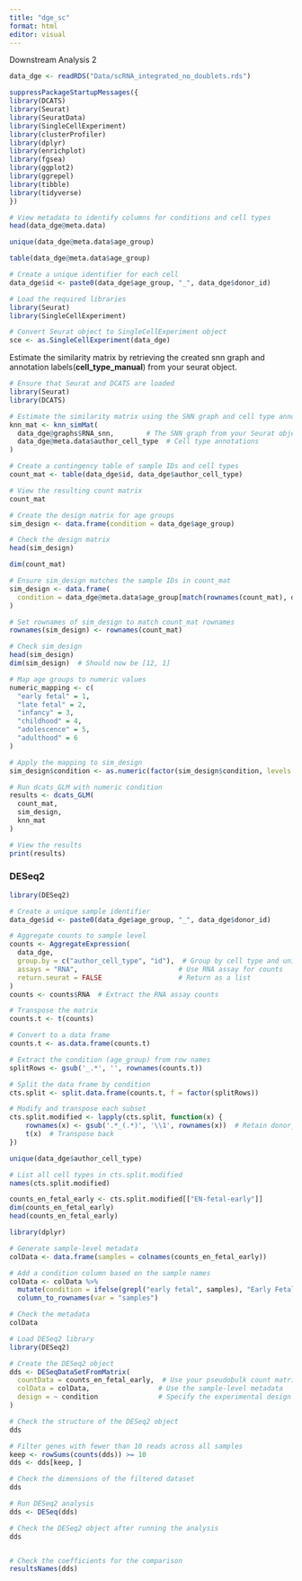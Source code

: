 ```yaml
---
title: "dge_sc"
format: html
editor: visual
---
```


Downstream Analysis 2

```r
data_dge <- readRDS("Data/scRNA_integrated_no_doublets.rds")
```

```r
suppressPackageStartupMessages({
library(DCATS)
library(Seurat)
library(SeuratData)
library(SingleCellExperiment)
library(clusterProfiler)
library(dplyr)
library(enrichplot)
library(fgsea)
library(ggplot2)
library(ggrepel)
library(tibble)
library(tidyverse)
})
```

```r
# View metadata to identify columns for conditions and cell types
head(data_dge@meta.data)

```

```r
unique(data_dge@meta.data$age_group)

```

```r
table(data_dge@meta.data$age_group)

```

```r
# Create a unique identifier for each cell
data_dge$id <- paste0(data_dge$age_group, "_", data_dge$donor_id)

```

```r
# Load the required libraries
library(Seurat)
library(SingleCellExperiment)

# Convert Seurat object to SingleCellExperiment object
sce <- as.SingleCellExperiment(data_dge)

```

Estimate the similarity matrix by retrieving the created snn graph and annotation labels(**cell_type_manual**) from your seurat object.

```r
# Ensure that Seurat and DCATS are loaded
library(Seurat)
library(DCATS)

# Estimate the similarity matrix using the SNN graph and cell type annotations
knn_mat <- knn_simMat(
  data_dge@graphs$RNA_snn,        # The SNN graph from your Seurat object
  data_dge@meta.data$author_cell_type  # Cell type annotations
)

```

```r
# Create a contingency table of sample IDs and cell types
count_mat <- table(data_dge$id, data_dge$author_cell_type)

# View the resulting count matrix
count_mat

```

```r
# Create the design matrix for age groups
sim_design <- data.frame(condition = data_dge$age_group)

# Check the design matrix
head(sim_design)

```

```r
dim(count_mat)

```

```r
# Ensure sim_design matches the sample IDs in count_mat
sim_design <- data.frame(
  condition = data_dge@meta.data$age_group[match(rownames(count_mat), data_dge$id)]
)

# Set rownames of sim_design to match count_mat rownames
rownames(sim_design) <- rownames(count_mat)

# Check sim_design
head(sim_design)
dim(sim_design)  # Should now be [12, 1]

```

```r
# Map age groups to numeric values
numeric_mapping <- c(
  "early fetal" = 1,
  "late fetal" = 2,
  "infancy" = 3,
  "childhood" = 4,
  "adolescence" = 5,
  "adulthood" = 6
)

# Apply the mapping to sim_design
sim_design$condition <- as.numeric(factor(sim_design$condition, levels = names(numeric_mapping)))

# Run dcats_GLM with numeric condition
results <- dcats_GLM(
  count_mat,
  sim_design,
  knn_mat
)

# View the results
print(results)

```

### DESeq2

```r
library(DESeq2)
```

```r
# Create a unique sample identifier
data_dge$id <- paste0(data_dge$age_group, "_", data_dge$donor_id)

# Aggregate counts to sample level
counts <- AggregateExpression(
  data_dge, 
  group.by = c("author_cell_type", "id"),  # Group by cell type and unique ID
  assays = "RNA",                         # Use RNA assay for counts
  return.seurat = FALSE                   # Return as a list
)
counts <- counts$RNA  # Extract the RNA assay counts

```

```r
# Transpose the matrix
counts.t <- t(counts)

# Convert to a data frame
counts.t <- as.data.frame(counts.t)

```

```r
# Extract the condition (age_group) from row names
splitRows <- gsub('_.*', '', rownames(counts.t))

# Split the data frame by condition
cts.split <- split.data.frame(counts.t, f = factor(splitRows))

```

```r
# Modify and transpose each subset
cts.split.modified <- lapply(cts.split, function(x) {
    rownames(x) <- gsub('.*_(.*)', '\\1', rownames(x))  # Retain donor_id as row names
    t(x)  # Transpose back
})

```

```r
unique(data_dge$author_cell_type)

```

```r
# List all cell types in cts.split.modified
names(cts.split.modified)

```

```r
counts_en_fetal_early <- cts.split.modified[["EN-fetal-early"]]
dim(counts_en_fetal_early)
head(counts_en_fetal_early)

```

```r
library(dplyr)

# Generate sample-level metadata
colData <- data.frame(samples = colnames(counts_en_fetal_early))

# Add a condition column based on the sample names
colData <- colData %>%
  mutate(condition = ifelse(grepl("early fetal", samples), "Early Fetal", "Late Fetal")) %>%
  column_to_rownames(var = "samples")

# Check the metadata
colData

```

```r
# Load DESeq2 library
library(DESeq2)

# Create the DESeq2 object
dds <- DESeqDataSetFromMatrix(
  countData = counts_en_fetal_early,  # Use your pseudobulk count matrix
  colData = colData,                 # Use the sample-level metadata
  design = ~ condition               # Specify the experimental design
)

# Check the structure of the DESeq2 object
dds

```

```r
# Filter genes with fewer than 10 reads across all samples
keep <- rowSums(counts(dds)) >= 10
dds <- dds[keep, ]

# Check the dimensions of the filtered dataset
dds

```

```r
# Run DESeq2 analysis
dds <- DESeq(dds)

# Check the DESeq2 object after running the analysis
dds



```

```r
# Check the coefficients for the comparison
resultsNames(dds)
```

```r

```
